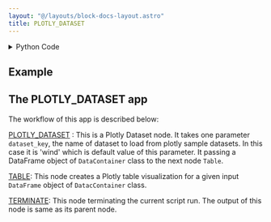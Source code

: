 ```yaml
---
layout: "@/layouts/block-docs-layout.astro"
title: PLOTLY_DATASET
---
```



<PythonDocsDisplay docstring={docstring} />

<details>
<summary>Python Code</summary>

```python
from flojoy import flojoy, DataFrame
from plotly.express import data
from typing import Literal


@flojoy
def PLOTLY_DATASET(
    dataset_key: Literal[
        "wind",
        "iris",
        "carshare",
        "tips",
        "election",
        "experiment",
        "gapminder",
        "medals_long",
        "medals_wide",
        "stocks",
    ] = "wind"
) -> DataFrame:
    """The PLOTLY_DATASET node retrieves a pandas DataFrame from a Plotly built-in dataset using the provided dataset_key parameter and returns it wrapped in a Flojoy DataFrame class.

    Parameters
    ----------
    dataset_key : str

    Returns
    -------
    DataFrame
    """

    df = getattr(data, dataset_key)()

    return DataFrame(df=df)

```

[Find this Flojoy Block on GitHub](https://github.com/flojoy-ai/blocks/blob/main/blocks/GENERATORS/SAMPLE_DATASETS/PLOTLY_DATASET/PLOTLY_DATASET.py)

</details>

## Example

<GetHelpWidget />

<AppDisplay app={app} blockName="PLOTLY_DATASET" client:visible />

## The PLOTLY_DATASET app

The workflow of this app is described below:

[PLOTLY_DATASET](https://github.com/flojoy-io/nodes/blob/main/GENERATORS/SAMPLE_DATASET/PLOTLY_DATASET/PLOTLY_DATASET.py) : This is a Plotly Dataset node. It takes one parameter  `dataset_key`, the name of dataset to load from plotly sample datasets. In this case it is 'wind' which is default value of this parameter. It passing a DataFrame object of `DataContainer` class to the next node `Table`.

[TABLE](https://github.com/flojoy-io/nodes/blob/main/VISUALIZERS/PLOTLY/TABLE/TABLE.py): This node creates a Plotly table visualization for a given input `DataFrame` object of `DatacContainer` class.

[TERMINATE](https://github.com/flojoy-io/nodes/blob/main/LOGIC_GATES/TERMINATORS/END/END.py): This node terminating the current script run. The output of this node is same as its parent node.

